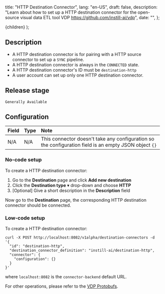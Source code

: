   title: "HTTP Destination Connector",
  lang: "en-US",
  draft: false,
  description:
    "Learn about how to set up a HTTP destination connector for the open-source visual data ETL tool VDP https://github.com/instill-ai/vdp",
  date: "",
};

  <DocsLayout meta={meta}>{children}</DocsLayout>
);

## Description

- A HTTP destination connector is for pairing with a HTTP source connector to set up a `SYNC` pipeline.
- A HTTP destination connector is always in the `CONNECTED` state.
- A HTTP destination connector's ID must be `destination-http`
- A user account can set up only one HTTP destination connector.

## Release stage

`Generally Available`

## Configuration

| Field | Type | Note                                                                                                  |
| :---- | :--- | :---------------------------------------------------------------------------------------------------- |
| N/A   | N/A  | This connector doesn't take any configuration so the configuration field is an empty JSON object `{}` |

### No-code setup

To create a HTTP destination connector:

1. Go to the **Destination** page and click **Add new destination**
2. Click the **Destination type** ▾ drop-down and choose **HTTP**
3. [Optional] Give a short description in the **Description** field

Now go to the **Destination** page, the corresponding HTTP destination connector should be connected.

### Low-code setup

To create a HTTP destination connector:

```shellscript cURL
curl -X POST http://localhost:8082/v1alpha/destination-connectors -d '{
  "id": "destination-http",
  "destination_connector_definition": "instill-ai/destination-http",
  "connector": {
    "configuration": {}
  }
}'
```

where `localhost:8082` is the `connector-backend` default URL.

For other operations, please refer to the [VDP Protobufs](https://buf.build/instill-ai/protobufs).
